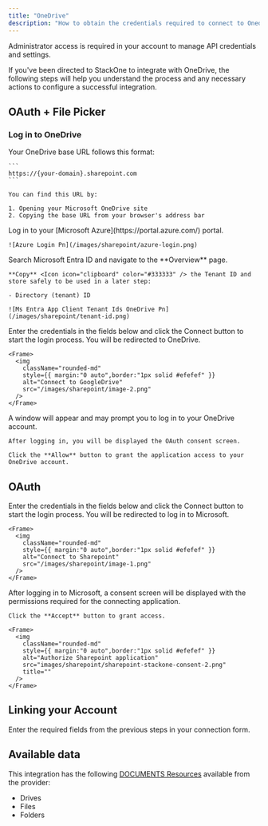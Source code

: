 ```yaml
---
title: "OneDrive"
description: "How to obtain the credentials required to connect to Onedrive."
---
```



<Note>
  Administrator access is required in your account to manage API credentials and settings.
</Note>

If you've been directed to StackOne to integrate with OneDrive, the following steps will help you understand the process and any necessary actions to configure a successful integration.

## OAuth \+ File Picker

### Log in to OneDrive

<Steps>
  <Step title="Get your OneDrive Base URL">
    Your OneDrive base URL follows this format:

    ```
    https://{your-domain}.sharepoint.com
    ```

    You can find this URL by:

    1. Opening your Microsoft OneDrive site
    2. Copying the base URL from your browser's address bar
  </Step>
  <Step title="Log in to Microsoft Azure">
    Log in to your [Microsoft Azure](https://portal.azure.com/) portal.

    ![Azure Login Pn](/images/sharepoint/azure-login.png)
  </Step>
  <Step title="Obtain your Tenant ID">
    Search Microsoft Entra ID and navigate to the **Overview** page.

    **Copy** <Icon icon="clipboard" color="#333333" /> the Tenant ID and store safely to be used in a later step:

    - Directory (tenant) ID

    ![Ms Entra App Client Tenant Ids OneDrive Pn](/images/sharepoint/tenant-id.png)
  </Step>
  <Step title="Connect to OneDrive">
    Enter the credentials in the fields below and click the Connect button to start the login process. You will be redirected to OneDrive.

    <Frame>
      <img
        className="rounded-md"
        style={{ margin:"0 auto",border:"1px solid #efefef" }}
        alt="Connect to GoogleDrive"
        src="/images/sharepoint/image-2.png"
      />
    </Frame>
  </Step>
  <Step title="Grant OAuth Application Consent">
    A window will appear and may prompt you to log in to your OneDrive account.

    After logging in, you will be displayed the OAuth consent screen.

    Click the **Allow** button to grant the application access to your OneDrive account.
  </Step>
</Steps>

## OAuth

<Steps>
  <Step title="Connect to OneDrive">
    Enter the credentials in the fields below and click the Connect button to start the login process. You will be redirected to log in to Microsoft.

    <Frame>
      <img
        className="rounded-md"
        style={{ margin:"0 auto",border:"1px solid #efefef" }}
        alt="Connect to Sharepoint"
        src="/images/sharepoint/image-1.png"
      />
    </Frame>
  </Step>
  <Step title="Authorize the Application">
    After logging in to Microsoft, a consent screen will be displayed with the permissions required for the connecting application.

    Click the **Accept** button to grant access.

    <Frame>
      <img
        className="rounded-md"
        style={{ margin:"0 auto",border:"1px solid #efefef" }}
        alt="Authorize Sharepoint application"
        src="images/sharepoint/sharepoint-stackone-consent-2.png"
        title=""
      />
    </Frame>
  </Step>
</Steps>


## Linking your Account

Enter the required fields from the previous steps in your connection form.

<IntegrationFooter />

## Available data

This integration has the following [DOCUMENTS Resources](https://docs.stackone.com/reference/getting-started-with-your-api) available from the provider:

- Drives
- Files
- Folders